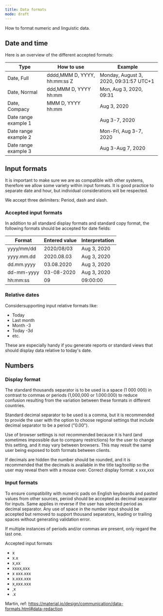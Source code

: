 ```yaml
---
title: Data formats
mode: draft
---
```


How to format numeric and linguistic data.

## Date and time

Here is an overview of the different accepted formats:

|Type|How to use|Example|
|---|---|---|
|Date, Full|dddd,MMM D, YYYY, hh:mm:ss Z|Monday, August 3, 2020, 09:31:57 UTC+1|
|Date, Normal|ddd,MMM D, YYYY hh:mm|Mon, Aug 3, 2020, 09:31|
|Date, Compacy|MMM D, YYYY hh:mm|Aug 3, 2020|
|Date range example 1||Aug 3-7, 2020|
|Date range example 2||Mon-Fri, Aug 3-7, 2020|
|Date range example 3||Aug 3-Aug 7, 2020|

## Input formats

It is important to make sure we are as compatible with other systems, therefore we allow some variety within input formats. It is good practice to separate date and hour, but individual considerations will be respected.

We accept three delimiters: Period, dash and slash.

### Accepted input formats

In addition to all standard display formats and standard copy format, the following formats should be accepted for date fields:

|Format|Entered value|Interpretation|
|---|---|---|
|yyyy/mm/dd|2020/08/03|Aug 3, 2020|
|yyyy.mm.dd|2020.08.03|Aug 3, 2020|
|dd.mm.yyyy|03.08.2020|Aug 3, 2020|
|dd-mm-yyyy|03-08-2020|Aug 3, 2020|
|hh:mm:ss|09|09:00:00|

### Relative dates

Considersupporting input relative formats like:
* Today
* Last month
* Month -3
* Today -3d
* etc.

These are especially handy if you generate reports or standard views that should display data relative to today's date.

## Numbers

### Display format

The standard thousands separator is to be used is a space (1 000 000) in contrast to commas or periods (1,000,000 or 1.000.000) to reduce confusion resulting from the variation between these formats in different countries.

Standard decimal separator to be used is a comma, but it is recommended to provide the user with the option to choose regional settings that include decimal separator to be a period ("0.00").

Use of browser settings is not recommended because it is hard (and sometimes impossible due to company restrictions) for the user to change this setting, and it may vary between browsers. This may result the same user being exposed to both formats between clients.

If decimals are hidden the number should be rounded, and it is recommended that the decimals is available in the title tag/tooltip so the user may reveal them with a mouse over.
Correct display format:
x xxx,xxx

### Input formats
To ensure compatibility with numeric pads on English keyboards and pasted values from other sources, period should be accepted as decimal separator for inputs. Same applies in reverse if the user has selected period as decimal separator.
Any use of space in the number input should be accepted but removed to support thousand separators, leading or trailing spaces without generating validation error.

If multiple instances of periods and/or commas are present, only regard the last one.

Accepted input formats
* x
* x.x
* x,xx
* xxxx,xxx
* x xxx.xxx
* x.xxx.xxx
* x,xxx.xxx
* ,x
* .x




Martin, ref: https://material.io/design/communication/data-formats.html#data-redaction
